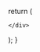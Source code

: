 

  return (
    <div className="cards-container grid grid-cols-1 md:grid-cols-2 lg:grid-cols-3 gap-6 p-6">
      
  <Card 
    title="Second Discourse on the Sun"
    description="As long as sun and moon do not arise in the world, there is complete darkness. Similarly, as long as the Buddha has not arisen in the world, there is complete darkness, dense darkness."
    link="/sn/sn45-56/sn56.38"
    id="sn56.38"
  />

    </div>
  );
}
